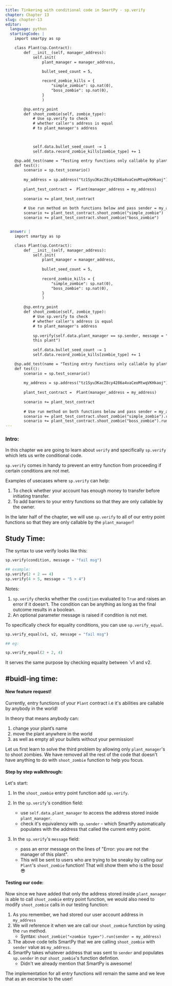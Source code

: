 ```yaml
---
title: Tinkering with conditional code in SmartPy - sp.verify
chapter: Chapter 13
slug: chapter-13
editor:
  language: python
  startingCode: |
    import smartpy as sp

    class Plant(sp.Contract):
        def __init__(self, manager_address):
            self.init(
                plant_manager = manager_address,

                bullet_seed_count = 5, 
                
                record_zombie_kills = {
                    "simple_zombie": sp.nat(0), 
                    "boss_zombie": sp.nat(0), 
                }
                )

        @sp.entry_point
        def shoot_zombie(self, zombie_type):
            # Use sp.verify to check 
            # whether caller's address is equal 
            # to plant_manager's address


            
            self.data.bullet_seed_count -= 1
            self.data.record_zombie_kills[zombie_type] += 1

    @sp.add_test(name = "Testing entry functions only callable by plant manager")
    def test():
        scenario = sp.test_scenario()
        
        my_address = sp.address("tz1Syu3KacZ8cy4286a4vaCeoMtwqVKHkaoj")
        
        plant_test_contract =  Plant(manager_address = my_address)
        
        scenario += plant_test_contract
        
        # Use run method on both functions below and pass sender = my_address to it. 
        scenario += plant_test_contract.shoot_zombie("simple_zombie")
        scenario += plant_test_contract.shoot_zombie("boss_zombie")


  answer: |  
    import smartpy as sp

    class Plant(sp.Contract):
        def __init__(self, manager_address):
            self.init(
                plant_manager = manager_address, 
                
                bullet_seed_count = 5,
                
                record_zombie_kills = {
                    "simple_zombie": sp.nat(0), 
                    "boss_zombie": sp.nat(0), 
                }
                )

        @sp.entry_point
        def shoot_zombie(self, zombie_type):
            # Use sp.verify to check 
            # whether caller's address is equal 
            # to plant_manager's address
            
            sp.verify(self.data.plant_manager == sp.sender, message = "Error: you are not the manager of 
            this plant")
            
            self.data.bullet_seed_count -= 1
            self.data.record_zombie_kills[zombie_type] += 1

    @sp.add_test(name = "Testing entry functions only callable by plant manager")
    def test():
        scenario = sp.test_scenario()
        
        my_address = sp.address("tz1Syu3KacZ8cy4286a4vaCeoMtwqVKHkaoj")
        
        plant_test_contract =  Plant(manager_address = my_address)
        
        scenario += plant_test_contract
        
        # Use run method on both functions below and pass sender = my_address to it. 
        scenario += plant_test_contract.shoot_zombie("simple_zombie").run(sender = my_address)
        scenario += plant_test_contract.shoot_zombie("boss_zombie").run(sender = my_address)
---
```


### Intro: 
In this chapter we are going to learn about `verify` and specifically `sp.verify` which lets us write conditional code. 

`sp.verify` comes in handy to prevent an entry function from proceeding if certain conditions are not met. 

Examples of usecases where `sp.verify` can help: 

1. To check whether your account has enough money to transfer before initiating transfer. 
2. To add barriers to your entry functions so that they are only callable by the owner. 

In the later half of the chapter, we will use `sp.verify` to all of our entry point functions so that they are only callable by the `plant_manager`!



## Study Time: 


The syntax to use verify looks like this: 

```python
sp.verify(condition, message = "fail msg"​)

## example: 
sp.verify(2 + 2 == 4)
sp.verify(4 > 5, message = "5 > 4")

```

Notes: 
1. `sp.verify` checks whether the `condition` evaluated to `True` and raises an error if it doesn't. The condition can be anything as long as the final outcome results in a boolean. 
2. An optional parameter message is raised if condition is not met.


To specifically check for equality conditions, you can use `sp.verify_equal`. 

```python
sp.verify_equal(v1, v2, message = "fail msg"​)

## eg: 

sp.verify_equal(2 + 2, 4)

```

It serves the same purpose by checking equality between `v1 and v2. 


## #buidl-ing time:

#### New feature request!

Currently, entry functions of your `Plant` contract i.e it's abilities are callable by anybody in the world! 

In theory that means anybody can:
1. change your plant’s name 
2. move the plant anywhere in the world 
3. as well as empty all your bullets without your permission!

Let us first learn to solve the third problem by allowing only `plant_manager`'s to shoot zombies. We have removed all the rest of the code that doesn't have anything to do with `shoot_zombie` function to help you focus. 

#### Step by step walkthrough: 

Let's start: 

1. In the `shoot_zombie` entry point function add `sp.verify`. 
2. In the `sp.verify`'s condition field: 
    * use `self.data.plant_manager` to access the address stored inside `plant_manager`. 
    * check it's equivalency with `sp.sender` - which SmartPy automatically populates with the address that called the current entry point. 
 
3. In the `sp.verify`'s `message` field: 
    * pass an error message on the lines of "Error: you are not the manager of this plant". 
    * This will be sent to users who are trying to be sneaky by calling our `Plant`'s `shoot_zombie` function! That will show them who is the boss! 😎

#### Testing our code: 
Now since we have added that only the address stored inside `plant_manager` is able to call `shoot_zombie` entry point function, we would also need to modify `shoot_zombie` calls in our testing function: 

1. As you remember, we had stored our user account address in `my_address`
2. We will reference it when we are call our `shoot_zombie` function by using the `run` method. 
    * Syntax: `shoot_zombie("<zombie type>").run(sender = my_address)`
3. The above code tells SmartPy that we are calling `shoot_zombie` with `sender` value as `my_address`. 
4. SmartPy takes whatever address that was sent to `sender` and populates `sp.sender` in our `shoot_zombie`'s function defintion. 
    * Didn't we already mention that SmartPy is awesome! 


The implementation for all entry functions will remain the same and we leve that as an excersise to the user! 
